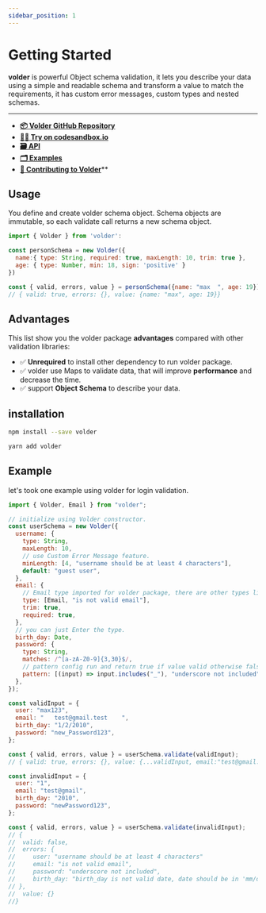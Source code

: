 ```yaml
---
sidebar_position: 1
---
```


# Getting Started

**volder** is powerful Object schema validation, it lets you describe your data using a simple and readable schema and transform a value to match the requirements, it has custom error messages, custom types and nested schemas.

---

- [**📦 Volder GitHub Repository**](https://github.com/devSupporters/volder)
- [**👨‍💻 Try on codesandbox.io**]('after')
- [**🗃️ API**](./api/basics)
- [**🗂️ Examples**](#example)
- [**📝 Contributing to Volder**](/docs/contributing)**

## Usage

You define and create volder schema object. Schema objects are immutable, so each validate call returns a new schema object.

```js
import { Volder } from 'volder':

const personSchema = new Volder({
  name:{ type: String, required: true, maxLength: 10, trim: true },
  age: { type: Number, min: 18, sign: 'positive' }
})

const { valid, errors, value } = personSchema({name: "max  ", age: 19});
// { valid: true, errors: {}, value: {name: "max", age: 19}}
```

## Advantages

This list show you the volder package **advantages** compared with other validation libraries:

- ✅ **Unrequired** to install other dependency to run volder package.
- ✅ volder use Maps to validate data, that will improve **performance** and decrease the time.
- ✅ support **Object Schema** to describe your data.

## installation


<Tabs>
<TabItem value="npm" label="NPM">

```bash
npm install --save volder
```

</TabItem>
<TabItem value="yarn" label="Yarn">

```bash
yarn add volder
```

</TabItem>
</Tabs>

## Example

let's took one example using volder for login validation.

```js
import { Volder, Email } from "volder";

// initialize using Volder constructor.
const userSchema = new Volder({
  username: {
    type: String,
    maxLength: 10,
    // use Custom Error Message feature.
    minLength: [4, "username should be at least 4 characters"],
    default: "guest user",
  },
  email: {
    // Email type imported for volder package, there are other types like UUID.
    type: [Email, "is not valid email"],
    trim: true,
    required: true,
  },
  // you can just Enter the type.
  birth_day: Date,
  password: {
    type: String,
    matches: /^[a-zA-Z0-9]{3,30}$/,
    // pattern config run and return true if value valid otherwise false.
    pattern: [(input) => input.includes("_"), "underscore not included"],
  },
});

const validInput = {
  user: "max123",
  email: "   test@gmail.test    ",
  birth_day: "1/2/2010",
  password: "new_Password123",
};

const { valid, errors, value } = userSchema.validate(validInput);
// { valid: true, errors: {}, value: {...validInput, email:"test@gmail.test"}}

const invalidInput = {
  user: "1",
  email: "test@gmail",
  birth_day: "2010",
  password: "newPassword123",
};

const { valid, errors, value } = userSchema.validate(invalidInput);
// {
//  valid: false,
//  errors: {
//     user: "username should be at least 4 characters"
//     email: "is not valid email",
//     password: "underscore not included",
//     birth_day: "birth_day is not valid date, date should be in 'mm/dd/yyyy' format"
// },
//  value: {}
//}
```
